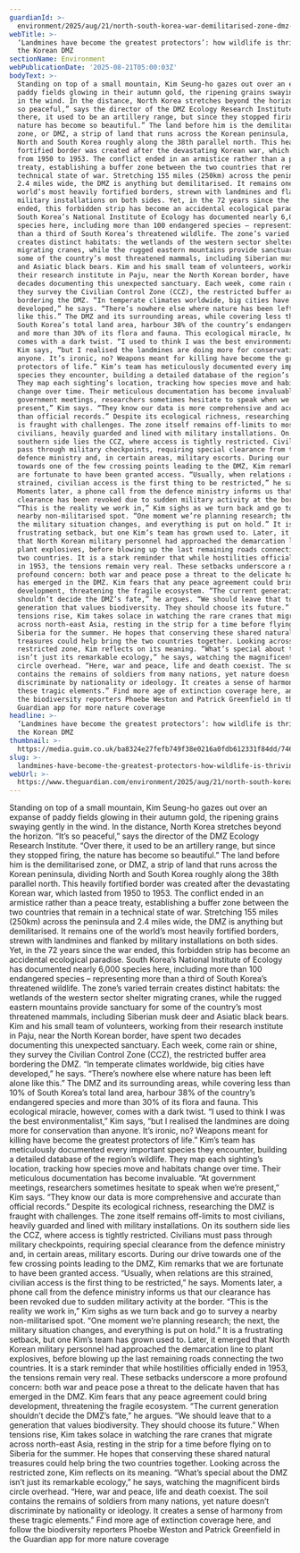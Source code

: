 ```yaml
---
guardianId: >-
  environment/2025/aug/21/north-south-korea-war-demilitarised-zone-dmz-ecology-endangered-wildlife-aoe
webTitle: >-
  ‘Landmines have become the greatest protectors’: how wildlife is thriving in
  the Korean DMZ 
sectionName: Environment
webPublicationDate: '2025-08-21T05:00:03Z'
bodyText: >-
  Standing on top of a small mountain, Kim Seung-ho gazes out over an expanse of
  paddy fields glowing in their autumn gold, the ripening grains swaying gently
  in the wind. In the distance, North Korea stretches beyond the horizon. “It’s
  so peaceful,” says the director of the DMZ Ecology Research Institute. “Over
  there, it used to be an artillery range, but since they stopped firing, the
  nature has become so beautiful.” The land before him is the demilitarised
  zone, or DMZ, a strip of land that runs across the Korean peninsula, dividing
  North and South Korea roughly along the 38th parallel north. This heavily
  fortified border was created after the devastating Korean war, which lasted
  from 1950 to 1953. The conflict ended in an armistice rather than a peace
  treaty, establishing a buffer zone between the two countries that remain in a
  technical state of war. Stretching 155 miles (250km) across the peninsula and
  2.4 miles wide, the DMZ is anything but demilitarised. It remains one of the
  world’s most heavily fortified borders, strewn with landmines and flanked by
  military installations on both sides. Yet, in the 72 years since the war
  ended, this forbidden strip has become an accidental ecological paradise.
  South Korea’s National Institute of Ecology has documented nearly 6,000
  species here, including more than 100 endangered species – representing more
  than a third of South Korea’s threatened wildlife. The zone’s varied terrain
  creates distinct habitats: the wetlands of the western sector shelter
  migrating cranes, while the rugged eastern mountains provide sanctuary for
  some of the country’s most threatened mammals, including Siberian musk deer
  and Asiatic black bears. Kim and his small team of volunteers, working from
  their research institute in Paju, near the North Korean border, have spent two
  decades documenting this unexpected sanctuary. Each week, come rain or shine,
  they survey the Civilian Control Zone (CCZ), the restricted buffer area
  bordering the DMZ. “In temperate climates worldwide, big cities have
  developed,” he says. “There’s nowhere else where nature has been left alone
  like this.” The DMZ and its surrounding areas, while covering less than 10% of
  South Korea’s total land area, harbour 38% of the country’s endangered species
  and more than 30% of its flora and fauna. This ecological miracle, however,
  comes with a dark twist. “I used to think I was the best environmentalist,”
  Kim says, “but I realised the landmines are doing more for conservation than
  anyone. It’s ironic, no? Weapons meant for killing have become the greatest
  protectors of life.” Kim’s team has meticulously documented every important
  species they encounter, building a detailed database of the region’s wildlife.
  They map each sighting’s location, tracking how species move and habitats
  change over time. Their meticulous documentation has become invaluable. “At
  government meetings, researchers sometimes hesitate to speak when we’re
  present,” Kim says. “They know our data is more comprehensive and accurate
  than official records.” Despite its ecological richness, researching the DMZ
  is fraught with challenges. The zone itself remains off-limits to most
  civilians, heavily guarded and lined with military installations. On its
  southern side lies the CCZ, where access is tightly restricted. Civilians must
  pass through military checkpoints, requiring special clearance from the
  defence ministry and, in certain areas, military escorts. During our drive
  towards one of the few crossing points leading to the DMZ, Kim remarks that we
  are fortunate to have been granted access. “Usually, when relations are this
  strained, civilian access is the first thing to be restricted,” he says.
  Moments later, a phone call from the defence ministry informs us that our
  clearance has been revoked due to sudden military activity at the border.
  “This is the reality we work in,” Kim sighs as we turn back and go to survey a
  nearby non-militarised spot. “One moment we’re planning research; the next,
  the military situation changes, and everything is put on hold.” It is a
  frustrating setback, but one Kim’s team has grown used to. Later, it emerged
  that North Korean military personnel had approached the demarcation line to
  plant explosives, before blowing up the last remaining roads connecting the
  two countries. It is a stark reminder that while hostilities officially ended
  in 1953, the tensions remain very real. These setbacks underscore a more
  profound concern: both war and peace pose a threat to the delicate haven that
  has emerged in the DMZ. Kim fears that any peace agreement could bring
  development, threatening the fragile ecosystem. “The current generation
  shouldn’t decide the DMZ’s fate,” he argues. “We should leave that to a
  generation that values biodiversity. They should choose its future.” When
  tensions rise, Kim takes solace in watching the rare cranes that migrate
  across north-east Asia, resting in the strip for a time before flying on to
  Siberia for the summer. He hopes that conserving these shared natural
  treasures could help bring the two countries together. Looking across the
  restricted zone, Kim reflects on its meaning. “What’s special about the DMZ
  isn’t just its remarkable ecology,” he says, watching the magnificent birds
  circle overhead. “Here, war and peace, life and death coexist. The soil
  contains the remains of soldiers from many nations, yet nature doesn’t
  discriminate by nationality or ideology. It creates a sense of harmony from
  these tragic elements.” Find more age of extinction coverage here, and follow
  the biodiversity reporters Phoebe Weston and Patrick Greenfield in the
  Guardian app for more nature coverage
headline: >-
  ‘Landmines have become the greatest protectors’: how wildlife is thriving in
  the Korean DMZ 
thumbnail: >-
  https://media.guim.co.uk/ba8324e27fefb749f38e0216a0fdb612331f84dd/746_0_5873_4699/500.jpg
slug: >-
  landmines-have-become-the-greatest-protectors-how-wildlife-is-thriving-in-the-korean-dmz
webUrl: >-
  https://www.theguardian.com/environment/2025/aug/21/north-south-korea-war-demilitarised-zone-dmz-ecology-endangered-wildlife-aoe
---
```

Standing on top of a small mountain, Kim Seung-ho gazes out over an expanse of paddy fields glowing in their autumn gold, the ripening grains swaying gently in the wind. In the distance, North Korea stretches beyond the horizon. “It’s so peaceful,” says the director of the DMZ Ecology Research Institute. “Over there, it used to be an artillery range, but since they stopped firing, the nature has become so beautiful.” The land before him is the demilitarised zone, or DMZ, a strip of land that runs across the Korean peninsula, dividing North and South Korea roughly along the 38th parallel north. This heavily fortified border was created after the devastating Korean war, which lasted from 1950 to 1953. The conflict ended in an armistice rather than a peace treaty, establishing a buffer zone between the two countries that remain in a technical state of war. Stretching 155 miles (250km) across the peninsula and 2.4 miles wide, the DMZ is anything but demilitarised. It remains one of the world’s most heavily fortified borders, strewn with landmines and flanked by military installations on both sides. Yet, in the 72 years since the war ended, this forbidden strip has become an accidental ecological paradise. South Korea’s National Institute of Ecology has documented nearly 6,000 species here, including more than 100 endangered species – representing more than a third of South Korea’s threatened wildlife. The zone’s varied terrain creates distinct habitats: the wetlands of the western sector shelter migrating cranes, while the rugged eastern mountains provide sanctuary for some of the country’s most threatened mammals, including Siberian musk deer and Asiatic black bears. Kim and his small team of volunteers, working from their research institute in Paju, near the North Korean border, have spent two decades documenting this unexpected sanctuary. Each week, come rain or shine, they survey the Civilian Control Zone (CCZ), the restricted buffer area bordering the DMZ. “In temperate climates worldwide, big cities have developed,” he says. “There’s nowhere else where nature has been left alone like this.” The DMZ and its surrounding areas, while covering less than 10% of South Korea’s total land area, harbour 38% of the country’s endangered species and more than 30% of its flora and fauna. This ecological miracle, however, comes with a dark twist. “I used to think I was the best environmentalist,” Kim says, “but I realised the landmines are doing more for conservation than anyone. It’s ironic, no? Weapons meant for killing have become the greatest protectors of life.” Kim’s team has meticulously documented every important species they encounter, building a detailed database of the region’s wildlife. They map each sighting’s location, tracking how species move and habitats change over time. Their meticulous documentation has become invaluable. “At government meetings, researchers sometimes hesitate to speak when we’re present,” Kim says. “They know our data is more comprehensive and accurate than official records.” Despite its ecological richness, researching the DMZ is fraught with challenges. The zone itself remains off-limits to most civilians, heavily guarded and lined with military installations. On its southern side lies the CCZ, where access is tightly restricted. Civilians must pass through military checkpoints, requiring special clearance from the defence ministry and, in certain areas, military escorts. During our drive towards one of the few crossing points leading to the DMZ, Kim remarks that we are fortunate to have been granted access. “Usually, when relations are this strained, civilian access is the first thing to be restricted,” he says. Moments later, a phone call from the defence ministry informs us that our clearance has been revoked due to sudden military activity at the border. “This is the reality we work in,” Kim sighs as we turn back and go to survey a nearby non-militarised spot. “One moment we’re planning research; the next, the military situation changes, and everything is put on hold.” It is a frustrating setback, but one Kim’s team has grown used to. Later, it emerged that North Korean military personnel had approached the demarcation line to plant explosives, before blowing up the last remaining roads connecting the two countries. It is a stark reminder that while hostilities officially ended in 1953, the tensions remain very real. These setbacks underscore a more profound concern: both war and peace pose a threat to the delicate haven that has emerged in the DMZ. Kim fears that any peace agreement could bring development, threatening the fragile ecosystem. “The current generation shouldn’t decide the DMZ’s fate,” he argues. “We should leave that to a generation that values biodiversity. They should choose its future.” When tensions rise, Kim takes solace in watching the rare cranes that migrate across north-east Asia, resting in the strip for a time before flying on to Siberia for the summer. He hopes that conserving these shared natural treasures could help bring the two countries together. Looking across the restricted zone, Kim reflects on its meaning. “What’s special about the DMZ isn’t just its remarkable ecology,” he says, watching the magnificent birds circle overhead. “Here, war and peace, life and death coexist. The soil contains the remains of soldiers from many nations, yet nature doesn’t discriminate by nationality or ideology. It creates a sense of harmony from these tragic elements.” Find more age of extinction coverage here, and follow the biodiversity reporters Phoebe Weston and Patrick Greenfield in the Guardian app for more nature coverage
